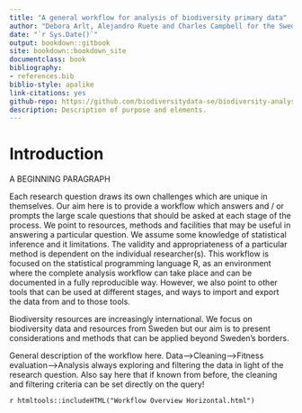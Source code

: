 ```yaml
--- 
title: "A general workflow for analysis of biodiversity primary data"
author: "Debora Arlt, Alejandro Ruete and Charles Campbell for the Swedish Biodiversity Data Infrastructure"
date: "`r Sys.Date()`"
output: bookdown::gitbook
site: bookdown::bookdown_site
documentclass: book
bibliography:
- references.bib
biblio-style: apalike
link-citations: yes
github-repo: https://github.com/biodiversitydata-se/biodiversity-analysis-tools
description: Description of purpose and elements.
---
```


# Introduction

A BEGINNING PARAGRAPH

Each research question draws its own challenges which are unique in themselves. Our aim here is to provide a workflow which answers and / or prompts the large scale questions that should be asked at each stage of the process. We point to resources, methods and facilities that may be useful in answering a particular question. We assume some knowledge of statistical inference and it limitations. The validity and appropriateness of a particular method is dependent on the individual researcher(s). This workflow is focused on the statistical programming language R, as an environment where the complete analysis workflow can take place and can be documented in a fully reproducible way. However, we also point to other tools that can be used at different stages, and ways to import and export the data from and to those tools.

Biodiversity resources are increasingly international. We focus on biodiversity data and resources from Sweden but our aim is to present considerations and methods that can be applied beyond Sweden's borders.

General description of the workflow here. Data-->Cleaning-->Fitness evaluation-->Analysis always exploring and filtering the data in light of the research question. Also say here that if known from before, the cleaning and filtering criteria can be set directly on the query! 

`r htmltools::includeHTML("Workflow Overview Horizontal.html")`
